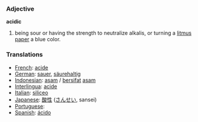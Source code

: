 === Adjective ===
'''acidic'''

# being sour or having the strength to neutralize alkalis, or turning a [[litmus paper]] a blue color. 

=== Translations ===
* [[French]]: [[acide]] 
* [[German]]: [[sauer]], [[säurehaltig]] 
* [[Indonesian]]: [[asam]] / [[sifat|bersifat]] [[asam]]
* [[Interlingua]]: [[acide]] 
* [[Italian]]: [[siliceo]] 
* [[Japanese]]: [[酸性]] ([[さんせい]], sansei)
* [[Portuguese]]: [[]] 
* [[Spanish]]: [[ácido]]